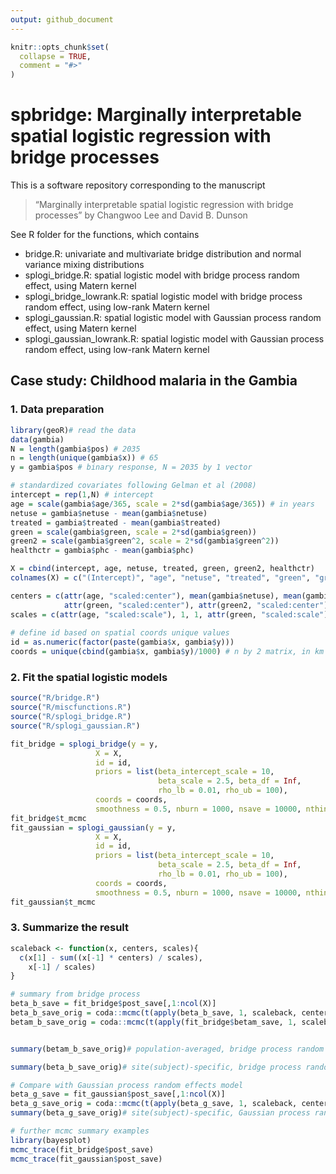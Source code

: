 ```yaml
---
output: github_document
---
```


<!-- README.md is generated from README.Rmd. Please edit that file -->

```r
knitr::opts_chunk$set(
  collapse = TRUE,
  comment = "#>"
)
```

# spbridge: Marginally interpretable spatial logistic regression with bridge processes

This is a software repository corresponding to the manuscript

> "Marginally interpretable spatial logistic regression with bridge processes" by Changwoo Lee and David B. Dunson

See R folder for the functions, which contains 

- bridge.R: univariate and multivariate bridge distribution and normal variance mixing distributions
- splogi_bridge.R: spatial logistic model with bridge process random effect, using Matern kernel
- splogi_bridge_lowrank.R: spatial logistic model with bridge process random effect, using low-rank Matern kernel
- splogi_gaussian.R: spatial logistic model with Gaussian process random effect, using Matern kernel
- splogi_gaussian_lowrank.R: spatial logistic model with Gaussian process random effect, using low-rank Matern kernel

<!-- badges: start -->
<!-- badges: end -->

## Case study: Childhood malaria in the Gambia

### 1. Data preparation
```r
library(geoR)# read the data 
data(gambia)
N = length(gambia$pos) # 2035
n = length(unique(gambia$x)) # 65
y = gambia$pos # binary response, N = 2035 by 1 vector

# standardized covariates following Gelman et al (2008)
intercept = rep(1,N) # intercept
age = scale(gambia$age/365, scale = 2*sd(gambia$age/365)) # in years
netuse = gambia$netuse - mean(gambia$netuse)
treated = gambia$treated - mean(gambia$treated)
green = scale(gambia$green, scale = 2*sd(gambia$green))
green2 = scale(gambia$green^2, scale = 2*sd(gambia$green^2))
healthctr = gambia$phc - mean(gambia$phc)

X = cbind(intercept, age, netuse, treated, green, green2, healthctr)
colnames(X) = c("(Intercept)", "age", "netuse", "treated", "green", "green2", "healthctr")

centers = c(attr(age, "scaled:center"), mean(gambia$netuse), mean(gambia$treated), 
            attr(green, "scaled:center"), attr(green2, "scaled:center"), mean(gambia$phc))
scales = c(attr(age, "scaled:scale"), 1, 1, attr(green, "scaled:scale"), attr(green2, "scaled:scale"), 1)
  
# define id based on spatial coords unique values
id = as.numeric(factor(paste(gambia$x, gambia$y))) 
coords = unique(cbind(gambia$x, gambia$y)/1000) # n by 2 matrix, in km
```


### 2. Fit the spatial logistic models
```r
source("R/bridge.R")
source("R/miscfunctions.R")
source("R/splogi_bridge.R")
source("R/splogi_gaussian.R")
```

```r
fit_bridge = splogi_bridge(y = y,
                   X = X,
                   id = id,
                   priors = list(beta_intercept_scale = 10,
                                 beta_scale = 2.5, beta_df = Inf, 
                                 rho_lb = 0.01, rho_ub = 100),
                   coords = coords,
                   smoothness = 0.5, nburn = 1000, nsave = 10000, nthin = 1)
fit_bridge$t_mcmc
fit_gaussian = splogi_gaussian(y = y,
                   X = X,
                   id = id,
                   priors = list(beta_intercept_scale = 10,
                                 beta_scale = 2.5, beta_df = Inf, 
                                 rho_lb = 0.01, rho_ub = 100),
                   coords = coords,
                   smoothness = 0.5, nburn = 1000, nsave = 10000, nthin = 1)
fit_gaussian$t_mcmc

```


### 3. Summarize the result
```r
scaleback <- function(x, centers, scales){
  c(x[1] - sum((x[-1] * centers) / scales),
    x[-1] / scales)
}

# summary from bridge process
beta_b_save = fit_bridge$post_save[,1:ncol(X)]
beta_b_save_orig = coda::mcmc(t(apply(beta_b_save, 1, scaleback, centers, scales)))
betam_b_save_orig = coda::mcmc(t(apply(fit_bridge$betam_save, 1, scaleback, centers, scales)))


summary(betam_b_save_orig)# population-averaged, bridge process random effect

summary(beta_b_save_orig)# site(subject)-specific, bridge process random effect 

# Compare with Gaussian process random effects model
beta_g_save = fit_gaussian$post_save[,1:ncol(X)]
beta_g_save_orig = coda::mcmc(t(apply(beta_g_save, 1, scaleback, centers, scales)))
summary(beta_g_save_orig)# site(subject)-specific, Gaussian process random effect
```

```r
# further mcmc summary examples
library(bayesplot)
mcmc_trace(fit_bridge$post_save)
mcmc_trace(fit_gaussian$post_save)
```
